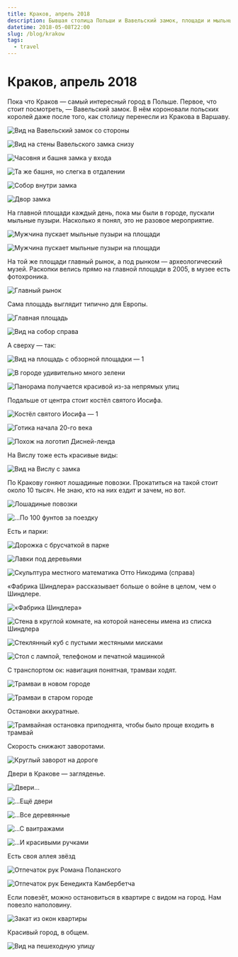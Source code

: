 ```yaml
---
title: Краков, апрель 2018
description: Бывшая столица Польши и Вавельский замок, площади и мыльные пузыри, археологический музей и фотохроника, лошадиные повозки и виды с башен, аллея звёзд и парки.
datetime: 2018-05-08T22:00
slug: /blog/krakow
tags:
  - travel
---
```


# Краков, апрель 2018

Пока что Краков — самый интересный город в Польше. Первое, что стоит посмотреть, — Вавельский замок. В нём короновали польских королей даже после того, как столицу перенесли из Кракова в Варшаву.

![Вид на Вавельский замок со стороны](/img/blog/krakow/1.jpg)

![Вид на стены Вавельского замка снизу](/img/blog/krakow/2.jpg)

![Часовня и башня замка у входа](/img/blog/krakow/3.jpg)

![Та же башня, но слегка в отдалении](/img/blog/krakow/4.jpg)

![Собор внутри замка](/img/blog/krakow/5.jpg)

![Двор замка](/img/blog/krakow/6.jpg)

На главной площади каждый день, пока мы были в городе, пускали мыльные пузыри. Насколько я понял, это не разовое мероприятие.

![Мужчина пускает мыльные пузыри на площади](/img/blog/krakow/cover.jpg)

![Мужчина пускает мыльные пузыри на площади](/img/blog/krakow/8.jpg)

На той же площади главный рынок, а под рынком — археологический музей. Раскопки велись прямо на главной площади в 2005, в музее есть фотохроника.

![Главный рынок](/img/blog/krakow/9.jpg)

Сама площадь выглядит типично для Европы.

![Главная площадь](/img/blog/krakow/10.jpg)

![Вид на собор справа](/img/blog/krakow/11.jpg)

А сверху — так:

![Вид на площадь с обзорной площадки — 1](/img/blog/krakow/12.jpg)

![В городе удивительно много зелени](/img/blog/krakow/13.jpg)

![Панорама получается красивой из-за непрямых улиц](/img/blog/krakow/14.jpg)

Подальше от центра стоит костёл святого Иосифа.

![Костёл святого Иосифа — 1](/img/blog/krakow/15.jpg)

![Готика начала 20-го века](/img/blog/krakow/16.jpg)

![Похож на логотип Дисней-ленда](/img/blog/krakow/17.jpg)

На Вислу тоже есть красивые виды:

![Вид на Вислу с замка](/img/blog/krakow/18.jpg)

По Кракову гоняют лошадиные повозки. Прокатиться на такой стоит около 10 тысяч. Не знаю, кто на них ездит и зачем, но вот.

![Лошадиные повозки](/img/blog/krakow/19.jpg)

![...По 100 фунтов за поездку](/img/blog/krakow/20.jpg)

Есть и парки:

![Дорожка с брусчаткой в парке](/img/blog/krakow/21.jpg)

![Лавки под деревьями](/img/blog/krakow/22.jpg)

![Скульптура местного математика Отто Никодима (справа)](/img/blog/krakow/24.jpg)

«Фабрика Шиндлера» рассказывает больше о войне в целом, чем о Шиндлере.

![«Фабрика Шиндлера»](/img/blog/krakow/25.jpg)

![Стена в круглой комнате, на которой нанесены имена из списка Шиндлера](/img/blog/krakow/26.jpg)

![Стеклянный куб с пустыми жестяными мисками](/img/blog/krakow/27.jpg)

![Стол с лампой, телефоном и печатной машинкой](/img/blog/krakow/29.jpg)

С транспортом ок: навигация понятная, трамваи ходят.

![Трамваи в новом городе](/img/blog/krakow/30.jpg)

![Трамваи в старом городе](/img/blog/krakow/31.jpg)

Остановки аккуратные.

![Трамвайная остановка приподнята, чтобы было проще входить в трамвай](/img/blog/krakow/32.jpg)

Скорость снижают заворотами.

![Круглый заворот на дороге](/img/blog/krakow/33.jpg)

Двери в Кракове — загляденье.

![Двери...](/img/blog/krakow/34.jpg)

![...Ещё двери](/img/blog/krakow/35.jpg)

![...Все деревянные](/img/blog/krakow/36.jpg)

![...С ваитражами](/img/blog/krakow/37.jpg)

![...И красивыми ручками](/img/blog/krakow/38.jpg)

Есть своя аллея звёзд

![Отпечаток рук Романа Поланского](/img/blog/krakow/39.jpg)

![Отпечаток рук Бенедикта Камбербетча](/img/blog/krakow/40.jpg)

Если повезёт, можно остановиться в квартире с видом на город. Нам повезло наполовину.

![Закат из окон квартиры](/img/blog/krakow/41.jpg)

Красивый город, в общем.

![Вид на пешеходную улицу](/img/blog/krakow/42.jpg)
